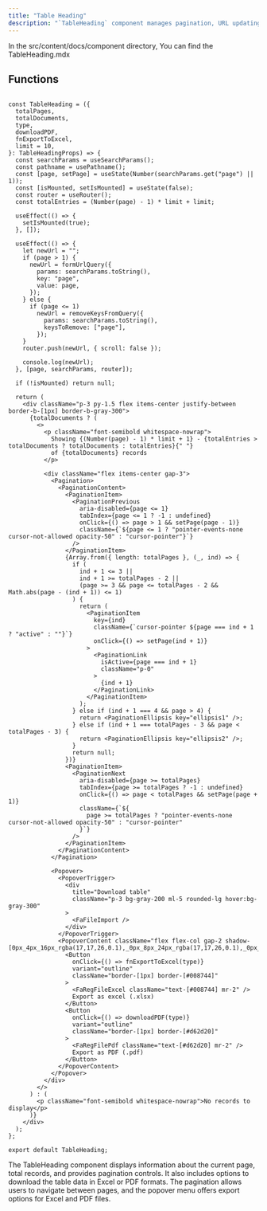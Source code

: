 ```yaml
---
title: "Table Heading"
description: "`TableHeading` component manages pagination, URL updating, and export options for a table based on total documents and current page state. It dynamically renders pagination controls, displays record information, and provides options to export table data to Excel or PDF formats."
---
```


In the <Highlight>src/content/docs/component</Highlight> directory, You can find the <Highlight>TableHeading.mdx</Highlight>

## Functions

```tsx:TableHeading

const TableHeading = ({
  totalPages,
  totalDocuments,
  type,
  downloadPDF,
  fnExportToExcel,
  limit = 10,
}: TableHeadingProps) => {
  const searchParams = useSearchParams();
  const pathname = usePathname();
  const [page, setPage] = useState(Number(searchParams.get("page") || 1));
  const [isMounted, setIsMounted] = useState(false);
  const router = useRouter();
  const totalEntries = (Number(page) - 1) * limit + limit;

  useEffect(() => {
    setIsMounted(true);
  }, []);

  useEffect(() => {
    let newUrl = "";
    if (page > 1) {
      newUrl = formUrlQuery({
        params: searchParams.toString(),
        key: "page",
        value: page,
      });
    } else {
      if (page <= 1)
        newUrl = removeKeysFromQuery({
          params: searchParams.toString(),
          keysToRemove: ["page"],
        });
    }
    router.push(newUrl, { scroll: false });

    console.log(newUrl);
  }, [page, searchParams, router]);

  if (!isMounted) return null;

  return (
    <div className="p-3 py-1.5 flex items-center justify-between border-b-[1px] border-b-gray-300">
      {totalDocuments ? (
        <>
          <p className="font-semibold whitespace-nowrap">
            Showing {(Number(page) - 1) * limit + 1} - {totalEntries > totalDocuments ? totalDocuments : totalEntries}{" "}
            of {totalDocuments} records
          </p>

          <div className="flex items-center gap-3">
            <Pagination>
              <PaginationContent>
                <PaginationItem>
                  <PaginationPrevious
                    aria-disabled={page <= 1}
                    tabIndex={page <= 1 ? -1 : undefined}
                    onClick={() => page > 1 && setPage(page - 1)}
                    className={`${page <= 1 ? "pointer-events-none cursor-not-allowed opacity-50" : "cursor-pointer"}`}
                  />
                </PaginationItem>
                {Array.from({ length: totalPages }, (_, ind) => {
                  if (
                    ind + 1 <= 3 ||
                    ind + 1 >= totalPages - 2 ||
                    (page >= 3 && page <= totalPages - 2 && Math.abs(page - (ind + 1)) <= 1)
                  ) {
                    return (
                      <PaginationItem
                        key={ind}
                        className={`cursor-pointer ${page === ind + 1 ? "active" : ""}`}
                        onClick={() => setPage(ind + 1)}
                      >
                        <PaginationLink
                          isActive={page === ind + 1}
                          className="p-0"
                        >
                          {ind + 1}
                        </PaginationLink>
                      </PaginationItem>
                    );
                  } else if (ind + 1 === 4 && page > 4) {
                    return <PaginationEllipsis key="ellipsis1" />;
                  } else if (ind + 1 === totalPages - 3 && page < totalPages - 3) {
                    return <PaginationEllipsis key="ellipsis2" />;
                  }
                  return null;
                })}
                <PaginationItem>
                  <PaginationNext
                    aria-disabled={page >= totalPages}
                    tabIndex={page >= totalPages ? -1 : undefined}
                    onClick={() => page < totalPages && setPage(page + 1)}
                    className={`${
                      page >= totalPages ? "pointer-events-none cursor-not-allowed opacity-50" : "cursor-pointer"
                    }`}
                  />
                </PaginationItem>
              </PaginationContent>
            </Pagination>

            <Popover>
              <PopoverTrigger>
                <div
                  title="Download table"
                  className="p-3 bg-gray-200 ml-5 rounded-lg hover:bg-gray-300"
                >
                  <FaFileImport />
                </div>
              </PopoverTrigger>
              <PopoverContent className="flex flex-col gap-2 shadow-[0px_4px_16px_rgba(17,17,26,0.1),_0px_8px_24px_rgba(17,17,26,0.1),_0px_16px_56px_rgba(17,17,26,0.1)]">
                <Button
                  onClick={() => fnExportToExcel(type)}
                  variant="outline"
                  className="border-[1px] border-[#008744]"
                >
                  <FaRegFileExcel className="text-[#008744] mr-2" />
                  Export as excel (.xlsx)
                </Button>
                <Button
                  onClick={() => downloadPDF(type)}
                  variant="outline"
                  className="border-[1px] border-[#d62d20]"
                >
                  <FaRegFilePdf className="text-[#d62d20] mr-2" />
                  Export as PDF (.pdf)
                </Button>
              </PopoverContent>
            </Popover>
          </div>
        </>
      ) : (
        <p className="font-semibold whitespace-nowrap">No records to display</p>
      )}
    </div>
  );
};

export default TableHeading;

```
The TableHeading component displays information about the current page, total records, and provides pagination controls. It also includes options to download the table data in Excel or PDF formats. The pagination allows users to navigate between pages, and the popover menu offers export options for Excel and PDF files.
